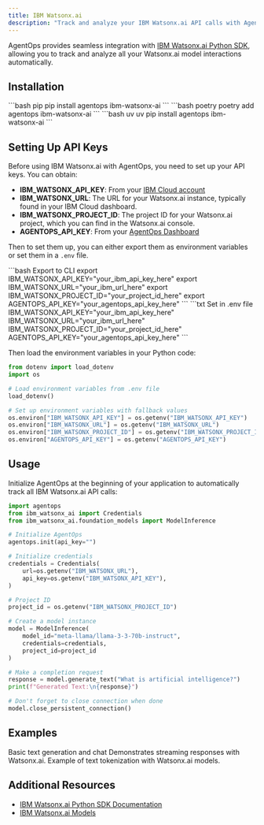 ```yaml
---
title: IBM Watsonx.ai
description: "Track and analyze your IBM Watsonx.ai API calls with AgentOps"
---
```


AgentOps provides seamless integration with [IBM Watsonx.ai Python SDK](https://ibm.github.io/watsonx-ai-python-sdk/), allowing you to track and analyze all your Watsonx.ai model interactions automatically.

## Installation

<CodeGroup>
```bash pip
pip install agentops ibm-watsonx-ai
```
```bash poetry
poetry add agentops ibm-watsonx-ai
```
```bash uv
uv pip install agentops ibm-watsonx-ai
```
</CodeGroup>

## Setting Up API Keys

Before using IBM Watsonx.ai with AgentOps, you need to set up your API keys. You can obtain:
- **IBM_WATSONX_API_KEY**: From your [IBM Cloud account](https://cloud.ibm.com/)
- **IBM_WATSONX_URL**: The URL for your Watsonx.ai instance, typically found in your IBM Cloud dashboard.
- **IBM_WATSONX_PROJECT_ID**: The project ID for your Watsonx.ai project, which you can find in the Watsonx.ai console.
- **AGENTOPS_API_KEY**: From your [AgentOps Dashboard](https://app.agentops.ai/)

Then to set them up, you can either export them as environment variables or set them in a `.env` file.

<CodeGroup>
```bash Export to CLI
export IBM_WATSONX_API_KEY="your_ibm_api_key_here"
export IBM_WATSONX_URL="your_ibm_url_here"
export IBM_WATSONX_PROJECT_ID="your_project_id_here"
export AGENTOPS_API_KEY="your_agentops_api_key_here"
```
```txt Set in .env file
IBM_WATSONX_API_KEY="your_ibm_api_key_here"
IBM_WATSONX_URL="your_ibm_url_here"
IBM_WATSONX_PROJECT_ID="your_project_id_here"
AGENTOPS_API_KEY="your_agentops_api_key_here"
```
</CodeGroup>

Then load the environment variables in your Python code:

```python
from dotenv import load_dotenv
import os

# Load environment variables from .env file
load_dotenv()

# Set up environment variables with fallback values
os.environ["IBM_WATSONX_API_KEY"] = os.getenv("IBM_WATSONX_API_KEY")
os.environ["IBM_WATSONX_URL"] = os.getenv("IBM_WATSONX_URL")
os.environ["IBM_WATSONX_PROJECT_ID"] = os.getenv("IBM_WATSONX_PROJECT_ID")
os.environ["AGENTOPS_API_KEY"] = os.getenv("AGENTOPS_API_KEY")
```

## Usage

Initialize AgentOps at the beginning of your application to automatically track all IBM Watsonx.ai API calls:

```python
import agentops
from ibm_watsonx_ai import Credentials
from ibm_watsonx_ai.foundation_models import ModelInference

# Initialize AgentOps
agentops.init(api_key="")

# Initialize credentials
credentials = Credentials(
    url=os.getenv("IBM_WATSONX_URL"),
    api_key=os.getenv("IBM_WATSONX_API_KEY"),
)

# Project ID
project_id = os.getenv("IBM_WATSONX_PROJECT_ID")

# Create a model instance
model = ModelInference(
    model_id="meta-llama/llama-3-3-70b-instruct",
    credentials=credentials,
    project_id=project_id
)

# Make a completion request
response = model.generate_text("What is artificial intelligence?")
print(f"Generated Text:\n{response}")

# Don't forget to close connection when done
model.close_persistent_connection()
```

## Examples
<CardGroup cols={2}>
  <Card title="Watsonx Text Chat" icon="notebook" href="/v2/examples/watsonx">
    Basic text generation and chat
  </Card>
  <Card title="Watsonx Streaming" icon="notebook" href="https://github.com/AgentOps-AI/agentops/blob/main/examples/watsonx/watsonx-streaming.ipynb" newTab={true}>
    Demonstrates streaming responses with Watsonx.ai.
  </Card>
  <Card title="Watsonx Tokenization" icon="notebook" href="https://github.com/AgentOps-AI/agentops/blob/main/examples/watsonx/watsonx-tokeniation-model.ipynb" newTab={true}>
    Example of text tokenization with Watsonx.ai models.
  </Card>
</CardGroup>

## Additional Resources

- [IBM Watsonx.ai Python SDK Documentation](https://ibm.github.io/watsonx-ai-python-sdk/)
- [IBM Watsonx.ai Models](http://ibm.com/products/watsonx-ai/foundation-models)

<script type="module" src="/scripts/github_stars.js"></script>
<script type="module" src="/scripts/scroll-img-fadein-animation.js"></script>
<script type="module" src="/scripts/button_heartbeat_animation.js"></script>
<script type="css" src="/styles/styles.css"></script>
